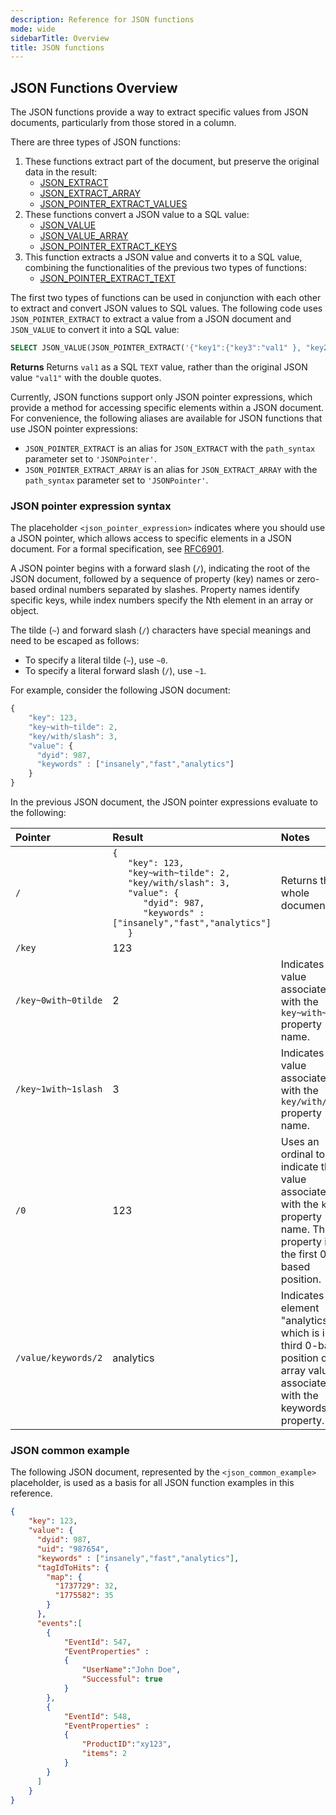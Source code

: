 ```yaml
---
description: Reference for JSON functions
mode: wide
sidebarTitle: Overview
title: JSON functions
---
```



## JSON Functions Overview

The JSON functions provide a way to extract specific values from JSON documents, particularly from those stored in a column.

There are three types of JSON functions:
1. These functions extract part of the document, but preserve the original data in the result:
    * [JSON_EXTRACT](/functions-reference/JSON/json-extract)
    * [JSON_EXTRACT_ARRAY](/functions-reference/JSON/json-extract-array)
    * [JSON_POINTER_EXTRACT_VALUES](/functions-reference/JSON/json-pointer-extract-values)
2. These functions convert a JSON value to a SQL value:
    * [JSON_VALUE](/functions-reference/JSON/json-value)
    * [JSON_VALUE_ARRAY](/functions-reference/JSON/json-value-array)
    * [JSON_POINTER_EXTRACT_KEYS](/functions-reference/JSON/json-pointer-extract-keys)
3. This function extracts a JSON value and converts it to a SQL value, combining the functionalities of the previous two types of functions:
    * [JSON_POINTER_EXTRACT_TEXT](/functions-reference/JSON/json-pointer-extract-text)

The first two types of functions can be used in conjunction with each other to extract and convert JSON values to SQL values.
The following code uses `JSON_POINTER_EXTRACT` to extract a value from a JSON document and `JSON_VALUE` to convert it into a SQL value:
```sql
SELECT JSON_VALUE(JSON_POINTER_EXTRACT('{"key1":{"key3":"val1" }, "key2":"val2", "key3":5}', '/key1/key3'));
```
**Returns**
Returns `val1` as a SQL `TEXT` value, rather than the original JSON value `"val1"` with the double quotes.

Currently, JSON functions support only JSON pointer expressions, which provide a method for accessing specific elements within a JSON document.
For convenience, the following aliases are available for JSON functions that use JSON pointer expressions:
* `JSON_POINTER_EXTRACT` is an alias for `JSON_EXTRACT` with the `path_syntax` parameter set to `'JSONPointer'`.
* `JSON_POINTER_EXTRACT_ARRAY` is an alias for `JSON_EXTRACT_ARRAY` with the `path_syntax` parameter set to `'JSONPointer'`.


### JSON pointer expression syntax

The placeholder `<json_pointer_expression>` indicates where you should use a JSON pointer, which allows access to specific elements in a JSON document. For a formal specification, see [RFC6901](https://tools.ietf.org/html/rfc6901).

A JSON pointer begins with a forward slash (`/`), indicating the root of the JSON document, followed by a sequence of property (key) names or zero-based ordinal numbers separated by slashes. Property names identify specific keys, while index numbers specify the Nth element in an array or object.

The tilde (`~`) and forward slash (`/`) characters have special meanings and need to be escaped as follows:

* To specify a literal tilde (`~`), use `~0`.
* To specify a literal forward slash (`/`), use `~1`.

For example, consider the following JSON document:

```javascript
{
    "key": 123,
    "key~with~tilde": 2,
    "key/with/slash": 3,
    "value": {
      "dyid": 987,
      "keywords" : ["insanely","fast","analytics"]
    }
}
```

In the previous JSON document, the JSON pointer expressions evaluate to the following:

| Pointer              | Result                             | Notes           |
| :------------------- | :--------------------------------- | :-------------- |
| `/`                  | `{` <br/>`   "key": 123,` <br/>`   "key~with~tilde": 2,` <br/>`   "key/with/slash": 3,` <br/>`   "value": {` <br/>`      "dyid": 987,` <br/>`      "keywords" : ["insanely","fast","analytics"]` <br/>`   }` | Returns the whole document. |
| `/key`               | 123                                |                 |
| `/key~0with~0tilde`  | 2                                  | Indicates the value associated with the `key~with~tilde` property name. |
| `/key~1with~1slash`  | 3                                  | Indicates the value associated with the `key/with/slash` property name. |
| `/0`                 | 123                                | Uses an ordinal to indicate the value associated with the `key` property name. The `key` property is in the first 0-based position.        |
| `/value/keywords/2`  | analytics                          | Indicates the element "analytics", which is in the third 0-based position of the array value associated with the keywords property. |

### JSON common example

The following JSON document, represented by the `<json_common_example>` placeholder, is used as a basis for all JSON function examples in this reference.

```json
{
    "key": 123,
    "value": {
      "dyid": 987,
      "uid": "987654",
      "keywords" : ["insanely","fast","analytics"],
      "tagIdToHits": {
        "map": {
          "1737729": 32,
          "1775582": 35
        }
      },
      "events":[
        {
            "EventId": 547,
            "EventProperties" :
            {
                "UserName":"John Doe",
                "Successful": true
            }
        },
        {
            "EventId": 548,
            "EventProperties" :
            {
                "ProductID":"xy123",
                "items": 2
            }
        }
      ]
    }
}
```
